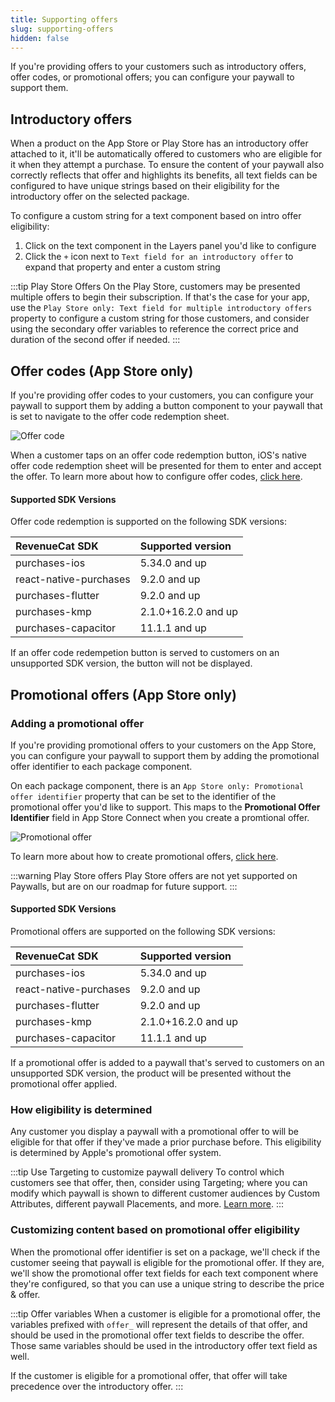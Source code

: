 ```yaml
---
title: Supporting offers
slug: supporting-offers
hidden: false
---
```


If you're providing offers to your customers such as introductory offers, offer codes, or promotional offers; you can configure your paywall to support them.

## Introductory offers

When a product on the App Store or Play Store has an introductory offer attached to it, it'll be automatically offered to customers who are eligible for it when they attempt a purchase. To ensure the content of your paywall also correctly reflects that offer and highlights its benefits, all text fields can be configured to have unique strings based on their eligibility for the introductory offer on the selected package.

To configure a custom string for a text component based on intro offer eligibility:

1. Click on the text component in the Layers panel you'd like to configure
2. Click the `+` icon next to `Text field for an introductory offer` to expand that property and enter a custom string

:::tip Play Store Offers
On the Play Store, customers may be presented multiple offers to begin their subscription. If that's the case for your app, use the `Play Store only: Text field for multiple introductory offers` property to configure a custom string for those customers, and consider using the secondary offer variables to reference the correct price and duration of the second offer if needed.
:::

## Offer codes (App Store only)

If you're providing offer codes to your customers, you can configure your paywall to support them by adding a button component to your paywall that is set to navigate to the offer code redemption sheet.

 ![Offer code](/docs_images/paywalls/paywalls-offer-code.png)

When a customer taps on an offer code redemption button, iOS's native offer code redemption sheet will be presented for them to enter and accept the offer. To learn more about how to configure offer codes, [click here](https://www.revenuecat.com/docs/subscription-guidance/subscription-offers/ios-subscription-offers#offer-codes).

#### Supported SDK Versions 

Offer code redemption is supported on the following SDK versions:

| RevenueCat SDK           | Supported version | 
| :----------------------- | :--------------------------------------------- |
| purchases-ios             | 5.34.0 and up                 |
| react-native-purchases | 9.2.0 and up                 | 
| purchases-flutter         | 9.2.0 and up                 |
| purchases-kmp             | 2.1.0+16.2.0 and up                  |
| purchases-capacitor       | 11.1.1 and up                        |

If an offer code redempetion button is served to customers on an unsupported SDK version, the button will not be displayed.

## Promotional offers (App Store only)

### Adding a promotional offer

If you're providing promotional offers to your customers on the App Store, you can configure your paywall to support them by adding the promotional offer identifier to each package component.

On each package component, there is an `App Store only: Promotional offer identifier` property that can be set to the identifier of the promotional offer you'd like to support. This maps to the **Promotional Offer Identifier** field in App Store Connect when you create a promtional offer.

 ![Promotional offer](/docs_images/paywalls/paywalls-promotional-offer.png)

 To learn more about how to create promotional offers, [click here](https://www.revenuecat.com/docs/subscription-guidance/subscription-offers/ios-subscription-offers#promotional-offers).

 :::warning Play Store offers
 Play Store offers are not yet supported on Paywalls, but are on our roadmap for future support.
 :::

#### Supported SDK Versions 

Promotional offers are supported on the following SDK versions:

| RevenueCat SDK           | Supported version | 
| :----------------------- | :--------------------------------------------- |
| purchases-ios             | 5.34.0 and up                 |
| react-native-purchases | 9.2.0 and up                 | 
| purchases-flutter         | 9.2.0 and up                 |
| purchases-kmp             | 2.1.0+16.2.0 and up                  |
| purchases-capacitor       | 11.1.1 and up                        |

If a promotional offer is added to a paywall that's served to customers on an unsupported SDK version, the product will be presented without the promotional offer applied.

### How eligibility is determined

Any customer you display a paywall with a promotional offer to will be eligible for that offer if they've made a prior purchase before. This eligibility is determined by Apple's promotional offer system.

:::tip Use Targeting to customize paywall delivery
To control which customers see that offer, then, consider using Targeting; where you can modify which paywall is shown to different customer audiences by Custom Attributes, different paywall Placements, and more. [Learn more](/tools/targeting).
:::

### Customizing content based on promotional offer eligibility

When the promotional offer identifier is set on a package, we'll check if the customer seeing that paywall is eligible for the promotional offer. If they are, we'll show the promotional offer text fields for each text component where they're configured, so that you can use a unique string to describe the price & offer.

:::tip Offer variables
When a customer is eligible for a promotional offer, the variables prefixed with `offer_` will represent the details of that offer, and should be used in the promotional offer text fields to describe the offer. Those same variables should be used in the introductory offer text field as well.

If the customer is eligible for a promotional offer, that offer will take precedence over the introductory offer.
:::







